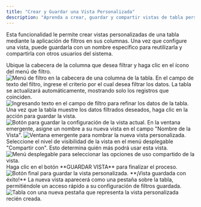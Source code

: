 ```yaml
---
title: "Crear y Guardar una Vista Personalizada"
description: "Aprenda a crear, guardar y compartir vistas de tabla personalizadas aplicando filtros de columna para reutilizar y acceder rápidamente a sus datos."
---
```


Esta funcionalidad le permite crear vistas personalizadas de una tabla mediante la aplicación de filtros en sus columnas. Una vez que configure una vista, puede guardarla con un nombre específico para reutilizarla y compartirla con otros usuarios del sistema.

<Steps>

<Step title="Acceder al menú de filtro">
  Ubique la cabecera de la columna que desea filtrar y haga clic en el ícono del menú de filtro.

  <Frame>
    <img 
      src="https://files-public-web.s3-us-west-2.amazonaws.com/1978/video_screenshots/2025/08/20/screenshot_1755722855_0_68a634679a9f5.jpg" 
      alt="Menú de filtro en la cabecera de una columna de la tabla." 
    />
  </Frame>
</Step>

<Step title="Aplicar un criterio de filtro">
  En el campo de texto del filtro, ingrese el criterio por el cual desea filtrar los datos. La tabla se actualizará automáticamente, mostrando solo los registros que coinciden.

  <Frame>
    <img 
      src="https://files-public-web.s3-us-west-2.amazonaws.com/1978/video_screenshots/2025/08/20/screenshot_1755722856_1_68a6346803fef.jpg" 
      alt="Ingresando texto en el campo de filtro para refinar los datos de la tabla." 
    />
  </Frame>
</Step>

<Step title="Iniciar el guardado de la vista">
  Una vez que la tabla muestre los datos filtrados deseados, haga clic en la acción para guardar la vista.

  <Frame>
    <img 
      src="https://files-public-web.s3-us-west-2.amazonaws.com/1978/video_screenshots/2025/08/20/screenshot_1755722856_2_68a634685a56b.jpg" 
      alt="Botón para guardar la configuración de la vista actual." 
    />
  </Frame>
</Step>

<Step title="Asignar un nombre a la vista">
  En la ventana emergente, asigne un nombre a su nueva vista en el campo "Nombre de la Vista".

  <Frame>
    <img 
      src="https://files-public-web.s3-us-west-2.amazonaws.com/1978/video_screenshots/2025/08/20/screenshot_1755722856_3_68a6346894045.jpg" 
      alt="Ventana emergente para nombrar la nueva vista personalizada." 
    />
  </Frame>
</Step>

<Step title="Configurar la visibilidad">
  Seleccione el nivel de visibilidad de la vista en el menú desplegable "Compartir con". Esto determina quién más podrá usar esta vista.

  <Frame>
    <img 
      src="https://files-public-web.s3-us-west-2.amazonaws.com/1978/video_screenshots/2025/08/20/screenshot_1755722856_4_68a63468c9791.jpg" 
      alt="Menú desplegable para seleccionar las opciones de uso compartido de la vista." 
    />
  </Frame>
</Step>

<Step title="Confirmar y guardar">
  Haga clic en el botón **GUARDAR VISTA** para finalizar el proceso.

  <Frame>
    <img 
      src="https://files-public-web.s3-us-west-2.amazonaws.com/1978/video_screenshots/2025/08/20/screenshot_1755722857_5_68a6346925563.jpg" 
      alt="Botón final para guardar la vista personalizada." 
    />
  </Frame>
</Step>

</Steps>

<Check>
  **¡Vista guardada con éxito!** La nueva vista aparecerá como una pestaña sobre la tabla, permitiéndole un acceso rápido a su configuración de filtros guardada.
</Check>

<Frame caption="Resultado final: la nueva vista personalizada aparece como una pestaña.">
  <img 
    src="https://files-public-web.s3-us-west-2.amazonaws.com/1978/video_screenshots/2025/08/20/screenshot_1755722857_6_68a6346974f24.jpg" 
    alt="Tabla con una nueva pestaña que representa la vista personalizada recién creada." 
  />
</Frame>


